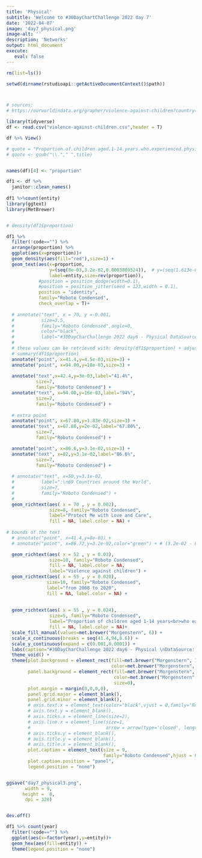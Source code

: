 ```yaml
---
title: 'Physical'
subtitle: 'Welcome to #30DayChartChallenge 2022 day 7'
date: '2022-04-07'
image: 'day7_physical.png'
image-alt: ''
description: 'Networks'
output: html_document
execute: 
   eval: false
---
```



```r

rm(list=ls())

setwd(dirname(rstudioapi::getActiveDocumentContext()$path))



# sources:
# https://ourworldindata.org/grapher/violence-against-children?country=~OWID_WRL

library(tidyverse)
df <- read.csv("violence-against-children.csv",header = T)

df %>% View()

# quote = "Proportion.of.children.aged.1-14.years.who.experienced.physical.punishment.and.or.psychological.aggression.by.caregivers"
# quote <- gsub("\\."," ",title)


names(df)[4] <- "proportion"

df1 <- df %>% 
  janitor::clean_names() 
  
df1 %>%count(entity)
library(ggtext)
library(MetBrewer)


# density(df1$proportion)

df1 %>% 
  filter(!code=="") %>%
  arrange(proportion) %>%
  ggplot(aes(x=proportion))+
  geom_density(aes(fill="red"),size=1) + 
  geom_text(aes(x=proportion, 
                y=(seq(8e-03,3.2e-02,0.0003809524)),  # y=(seq(1.613e-05,3.322e-02,0.0005270456)),
                label=entity,size=rev(proportion)),
            #position = position_dodge(width=0.1),
            #position = position_jitter(seed = 123,width = 0.1),
            position = "identity",
            family="Roboto Condensed",
            check_overlap = T)+
  
  # annotate("text", x = 70, y =-0.001,
  #          size=3.5,
  #          family="Roboto Condensed",angle=0,
  #          color="black",
  #          label="#30DayCharChallenge 2022 day6 - Physical DataSource: ourworldindata.org | DataViz: Federica Gazzelloni") +
  # 
  # these values can be retrieved with: density(df1$proportion) + adjustments
  # summary(df1$proportion)
  annotate("point", x=41.4,y=4.5e-03,size=3) +
  annotate("point", x=94.00,y=18e-03,size=3) +
  
  annotate("text",x=42.4,y=3e-03,label="41.4%",
           size=7,
           family="Roboto Condensed") +
  annotate("text", x=94.00,y=16e-03,label="94%",
           size=7,
           family="Roboto Condensed") +
  
  # extra point
  annotate("point", x=67.80,y=1.83e-02,size=3) +
  annotate("text", x=67.80,y=2e-02,label="67.80%",
           size=7,
           family="Roboto Condensed") +

  annotate("point", x=86.6,y=3.1e-02,size=3) +
  annotate("text", x=82,y=3.1e-02,label="86.6%",
           size=7,
           family="Roboto Condensed") +
  
  # annotate("text", x=50,y=3.1e-02,
  #          label=":\n69 Countries around the World",
  #          size=7,
  #          family="Roboto Condensed") +
  # 
  geom_richtext(aes( x = 70 , y = 0.002),
                size=8, family="Roboto Condensed",
                label="Protect Me with Love and Care",
                fill = NA, label.color = NA) +
  
# bounds of the text
  # annotate("point", x=41.4,y=8e-03) +
  # annotate("point", x=86.72,y=3.2e-02,color="green") + # (3.2e-02 - 8e-03)/63

  geom_richtext(aes( x = 52 , y = 0.03),
                size=10, family="Roboto Condensed",
                fill = NA, label.color = NA,
                label="Violence against children") +
  geom_richtext(aes( x = 55 , y = 0.028),
               size=10, family="Roboto Condensed",
               label="from 2008 to 2020",
               fill = NA, label.color = NA) +
 
  
  geom_richtext(aes( x = 55 , y = 0.024),
                size=5, family="Roboto Condensed",
                label="Proportion of children aged 1-14 years<br>who experienced physical punishment<br>and or psychological aggression<br>by caregivers in last month",
                fill = NA, label.color = NA)+
  scale_fill_manual(values=met.brewer("Morgenstern", 6)) +
  scale_x_continuous(breaks = seq(41.4,94,8.6)) +
  scale_y_continuous(expand = c(0.001,0.0001)) +
  labs(caption="#30DayCharChallenge 2022 day6 - Physical \nDataSource: Data from multiple sources compiled by the UN & ourworldindata.org \n DataViz: Federica Gazzelloni") +
  theme_void() +
  theme(plot.background = element_rect(fill=met.brewer("Morgenstern", 1),
                                       color=met.brewer("Morgenstern", 1)),
        panel.background = element_rect(fill=met.brewer("Morgenstern", 1),
                                        color=met.brewer("Morgenstern", 1),
                                        size=0),
        plot.margin = margin(0,0,0,0),
        panel.grid.major = element_blank(),
        panel.grid.minor = element_blank(),
        # axis.text.x = element_text(color="black",vjust = 0,family="Roboto Condensed"),
        # axis.text.y = element_blank(),
        # axis.ticks.x = element_line(size=2),
        # axis.line.x = element_line(size=1,
        #                            arrow = arrow(type='closed', length = unit(5,'pt'))),
        # axis.ticks.y = element_blank(),
        # axis.title.y = element_blank(),
        # axis.title.x = element_blank(),
        plot.caption = element_text(size = 9,
                                    family="Roboto Condensed",hjust = 0.5),
        plot.caption.position = "panel",
        legend.position = "none") 


ggsave("day7_physical3.png",
       width = 9,
      height =  8,
       dpi = 320)


dev.off()

df1 %>% count(year)
  filter(!code=="") %>%
  ggplot(aes(x=factor(year),y=entity))+
  geom_hex(aes(fill=entity)) +
  theme(legend.position = "none")



```
